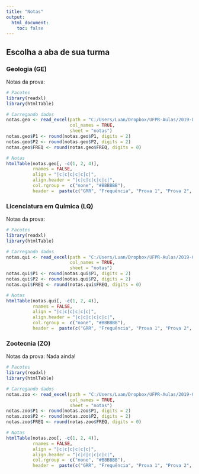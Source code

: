 ```yaml
---
title: "Notas"
output:
  html_document:
    toc: false
---
```


## Escolha a aba de sua turma {.tabset}

### Geologia (GE)

Notas da prova:
```r

# Pacotes
library(readxl)
library(htmlTable)

# Carregando dados
notas.geo <- read_excel(path = "C:/Users/Luan/Dropbox/UFPR-Aulas/2019-02/Geologia_2019_02/Geologia_RelatoriodeDiariodeClasseExcel.xls", 
                        col_names = TRUE, 
                        sheet = "notas")
notas.geo$P1 <- round(notas.geo$P1, digits = 2)
notas.geo$P2 <- round(notas.geo$P2, digits = 2)
notas.geo$FREQ <- round(notas.geo$FREQ, digits = 0)

# Notas
htmlTable(notas.geo[, -c(1, 2, 4)], 
          rnames = FALSE,  
          align = "|c|c|c|c|c|c|",
          align.header = "|c|c|c|c|c|c|", 
          col.rgroup =  c("none", "#BBBBBB"), 
          header =  paste(c("GRR", "Frequência", "Prova 1", "Prova 2", "Prova 3")))

```





### Licenciatura em Química (LQ)

Notas da prova:
```r

# Pacotes
library(readxl)
library(htmlTable)

# Carregando dados
notas.qui <- read_excel(path = "C:/Users/Luan/Dropbox/UFPR-Aulas/2019-02/Licenciatura_Quimica_2019_02/Quimica_RelatoriodeDiariodeClasseExcel.xls", 
                        col_names = TRUE, 
                        sheet = "notas")
notas.qui$P1 <- round(notas.qui$P1, digits = 2)
notas.qui$P2 <- round(notas.qui$P2, digits = 2)
notas.qui$FREQ <- round(notas.qui$FREQ, digits = 0)

# Notas
htmlTable(notas.qui[, -c(1, 2, 4)], 
          rnames = FALSE,  
          align = "|c|c|c|c|c|c|",
          align.header = "|c|c|c|c|c|c|", 
          col.rgroup =  c("none", "#BBBBBB"), 
          header =  paste(c("GRR", "Frequência", "Prova 1", "Prova 2", "Prova 3")))

```





### Zootecnia (ZO)

Notas da prova: Nada ainda!
```r
# Pacotes
library(readxl)
library(htmlTable)

# Carregando dados
notas.zoo <- read_excel(path = "C:/Users/Luan/Dropbox/UFPR-Aulas/2019-02/Zootecnia_2019_02/Zootecnia_RelatoriodeDiariodeClasseExcel.xls", 
                        col_names = TRUE, 
                        sheet = "notas")
notas.zoo$P1 <- round(notas.zoo$P1, digits = 2)
notas.zoo$P2 <- round(notas.zoo$P2, digits = 2)
notas.zoo$FREQ <- round(notas.zoo$FREQ, digits = 0)

# Notas
htmlTable(notas.zoo[, -c(1, 2, 4)], 
          rnames = FALSE,  
          align = "|c|c|c|c|c|c|",
          align.header = "|c|c|c|c|c|c|", 
          col.rgroup =  c("none", "#BBBBBB"), 
          header =  paste(c("GRR", "Frequência", "Prova 1", "Prova 2", "Prova 3")))

```